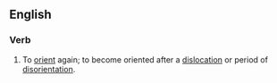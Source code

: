 ==English==

===Verb===
{{en-verb}}
# To [[orient]] again; to become oriented after a [[dislocation]] or period of [[disorientation]].